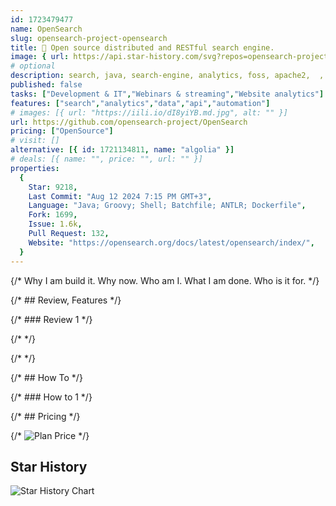 ```yaml
---
id: 1723479477
name: OpenSearch
slug: opensearch-project-opensearch
title: 🔎 Open source distributed and RESTful search engine.
image: { url: https://api.star-history.com/svg?repos=opensearch-project/OpenSearch }
# optional
description: search, java, search-engine, analytics, foss, apache2,  ,
published: false
tasks: ["Development & IT","Webinars & streaming","Website analytics"]
features: ["search","analytics","data","api","automation"]
# images: [{ url: "https://iili.io/dI8yiYB.md.jpg", alt: "" }]
url: https://github.com/opensearch-project/OpenSearch
pricing: ["OpenSource"]
# visit: []
alternative: [{ id: 1721134811, name: "algolia" }]
# deals: [{ name: "", price: "", url: "" }]
properties:
  {
    Star: 9218,
    Last Commit: "Aug 12 2024 7:15 PM GMT+3",
    Language: "Java; Groovy; Shell; Batchfile; ANTLR; Dockerfile",
    Fork: 1699,
    Issue: 1.6k,
    Pull Request: 132,
    Website: "https://opensearch.org/docs/latest/opensearch/index/",
  }
---
```


{/* Why I am build it. Why now. Who am I. What I am done. Who is it for. */}

{/* ## Review, Features */}

{/* ### Review 1 */}

{/* <DetailYoutube videoId="" startTime={0} /> */}

{/* <Twitters ids=[] /> */}

{/* ## How To */}

{/* ### How to 1 */}

{/* ## Pricing */}

{/* <Img src="" alt="Plan Price" /> */}

## Star History

![Star History Chart](https://api.star-history.com/svg?repos=opensearch-project/OpenSearch)
